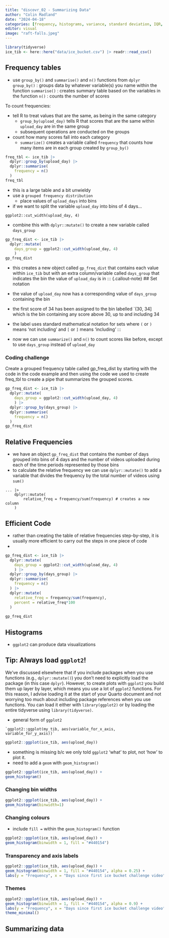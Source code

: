 ```yaml
---
title: "discovr_02 - Summarizing Data"
author: "Colin Madland"
date: "2024-04-18"
categories: [frequency, histograms, variance, standard deviation, IQR, R, discovr]
editor: visual
image: "raft-falls.jpeg"
---
```


```r
library(tidyverse)
ice_tib <- here::here("data/ice_bucket.csv") |> readr::read_csv()
```

## Frequency tables

- use `group_by()` and `summarise()` and `n()` functions from `dplyr`
 `group_by()`
 : groups data by whatever variable(s) you name within the function
 `summarise()`
 : creates summary table based on the variables in the function
`n()`
: counts the number of scores

To count frequencies:

- tell R to treat values that are the same, as being in the same category
  - `group_by(upload_day)` tells R that  scores that are the same within `upload_day` are in the same group
  - subsequent operations are conducted on the groups
- count how many scores fall into each category
  - `summarize()` creates a variable called `frequency` that counts how many items are in each group created by `group_by()`

```r
freq_tbl <- ice_tib |>
  dplyr::group_by(upload_day) |> 
  dplyr::summarise(
    frequency = n()
  )
freq_tbl
```

- this is a large table and a bit unwieldy
- use a `grouped frequency distribution`
  - place values of `upload_days` into bins
- if we want to split the variable `upload_day` into bins of 4 days...

```
ggplot2::cut_width(upload_day, 4)
```

- combine this with `dplyr::mutate()` to create a new variable called `days_group`

```r
gp_freq_dist <- ice_tib |> 
  dplyr::mutate(
    days_group = ggplot2::cut_width(upload_day, 4)
    )
gp_freq_dist
```

- this creates a new object called `gp_freq_dist` that contains each value within `ice_tib` but with an extra column/variable called `days_group` that indicates the bin the value of `upload_day` is in
::: {.callout-note}
## Set notation
- the value of `upload_day` now has a corresponding value of `days_group` containing the bin
- the first score of 34 has been assigned to the bin labelled `(30, 34] which is the bin containing any score above 30, up to and including 34
- the label uses standard mathematical notation for sets where `(` or `)` means 'not including' and `[` or `]` means 'including'
:::

- now we can use `summarize()` and `n()` to count scores like before, except to use `days_group` instead of `upload_day`

### Coding challenge

Create a grouped frequency table called gp_freq_dist by starting with the code in the code example and then using the code we used to create freq_tbl to create a pipe that summarizes the grouped scores.


```r
gp_freq_dist <- ice_tib |> 
  dplyr::mutate(
    days_group = ggplot2::cut_width(upload_day, 4)
    ) |>
  dplyr::group_by(days_group) |> 
  dplyr::summarise(
    frequency = n()
  )
gp_freq_dist
```

## Relative Frequencies

- we have an object `gp_freq_dist` that contains the number of days grouped into bins of 4 days and the number of videos uploaded during each of the time periods represented by those bins
- to calculate the relative frequency we can use `dplyr::mutate()` to add a variable that divides the frequency by the total number of videos using `sum()`

```
... |>
    dplyr::mutate(
        relative_freq = frequency/sum(frequency) # creates a new column
    )
```

## Efficient Code

- rather than creating the table of relative frequencies step-by-step, it is usually more efficient to carry out the steps in one piece of code
- 
```r
gp_freq_dist <- ice_tib |> 
  dplyr::mutate(
    days_group = ggplot2::cut_width(upload_day, 4)
    ) |> 
  dplyr::group_by(days_group) |> 
  dplyr::summarise(
    frequency = n()
  ) |> 
  dplyr::mutate(
    relative_freq = frequency/sum(frequency),
    percent = relative_freq*100
  )
  
gp_freq_dist
```

## Histograms

- `ggplot2` can produce data visualizations

::: {.callout-tip}
## Tip: Always load `ggplot2`!

We’ve discussed elsewhere that if you include packages when you use functions (e.g., `dplyr::mutate()`) you don’t need to explicitly load the package (in this case `dplyr`). However, to create plots with `ggplot2` you build them up layer by layer, which means you use a lot of `ggplot2` functions. For this reason, I advise loading it at the start of your Quarto document and not worrying too much about including package references when you use functions. You can load it either with `library(ggplot2)` or by loading the entire tidyverse using `library(tidyverse)`.
:::

- general form of `ggplot2`

```
`ggplot2::ggplot(my_tib, aes(variable_for_x_axis, variable_for_y_axis))`
```

```r
ggplot2::ggplot(ice_tib, aes(upload_day))
```

- something is missing b/c we only told `ggplot2` 'what' to plot, not 'how' to plot it.
- need to add a `geom` with `geom_histogram()`

```r
ggplot2::ggplot(ice_tib, aes(upload_day)) +
geom_histogram()
```

### Changing bin widths

```r
ggplot2::ggplot(ice_tib, aes(upload_day)) +
geom_histogram(binwidth=1)
```

### Changing colours

- include `fill =` within the `geom_histogram()` function

```r
ggplot2::ggplot(ice_tib, aes(upload_day)) +
geom_histogram(binwidth = 1, fill = "#440154")
```

### Transparency and axis labels

```r
ggplot2::ggplot(ice_tib, aes(upload_day)) +
geom_histogram(binwidth = 1, fill = "#440154", alpha = 0.25) +
labs(y = "Frequency", x = "Days since first ice bucket challenge video")
```

### Themes

```r
ggplot2::ggplot(ice_tib, aes(upload_day)) +
geom_histogram(binwidth = 1, fill = "#440154", alpha = 0.9) +
labs(y = "Frequency", x = "Days since first ice bucket challenge video") +
theme_minimal()
```

## Summarizing data